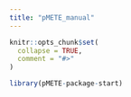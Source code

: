 ```yaml
---
title: "pMETE_manual"
---
```


```r
knitr::opts_chunk$set(
  collapse = TRUE,
  comment = "#>"
)
```

```r
library(pMETE-package-start)
```
